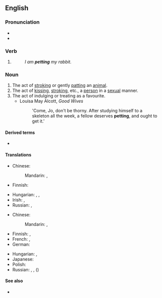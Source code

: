{{also|Petting}}
==English==

===Pronunciation===
* {{IPA|/ˈpɛtɪŋ/|[ˈpʰɛɾɪŋ]|lang=en}}
* {{rhymes|ɛtɪŋ|lang=en}}

===Verb===
{{head|en|present participle}}

# {{present participle of|pet|lang=en|nocat=1}}
#: ''I am '''petting''' my rabbit.''

===Noun===
{{en-noun|~}}

# The act of [[stroking]] or gently [[patting]] an [[animal]].
# The act of [[kissing]], [[stroking]], etc., a [[person]] in a [[sexual]] manner.
# The act of indulging or treating as a favourite.
#* Louisa May Alcott, ''Good Wives''
#*: 'Come, Jo, don't be thorny. After studying himself to a skeleton all the week, a fellow deserves '''petting''', and ought to get it.'

====Derived terms====
* {{l|en|heavy petting}}

====Translations====
{{trans-top|stroking or fondling an animal}}
* Chinese:
*: Mandarin: {{t+|cmn|撫摸|sc=Hani}}, {{t+|cmn|抚摸|tr=fǔmō|sc=Hani}}
* Finnish: {{t|fi|silittely}}
{{trans-mid}}
* Hungarian: {{t+|hu|simogatás}}, {{t|hu|szeretgetés}}, {{t+|hu|babusgatás}}
* Irish: {{t|ga|peataireacht|f}}, {{t|ga|peataíocht|f}}
* Russian: {{t+|ru|ласка|alt=ла́ски|f-p}}, {{t+|ru|не́жничанье|n}}
{{trans-bottom}}

{{trans-top|kissing, stroking, etc., in a sexual manner}}
* Chinese:
*: Mandarin: {{t+|cmn|撫摸|sc=Hani}}, {{t+|cmn|抚摸|tr=fǔmō|sc=Hani}}
* Finnish: {{t|fi|suukottelu}}, {{t+|fi|halailu}}
* French: {{t+|fr|pelotage|m}}, {{t+|fr|tripotage|m}}
* German: {{t+|de|Petting|n}}
{{trans-mid}}
* Hungarian: {{t|hu|petting}}, {{t|hu|pettingezés}}
* Japanese: {{t|ja|ペッティング|tr=pettingu|sc=Jpan}}
* Polish: {{t+|pl|petting|m}}
* Russian: {{t+|ru|пе́ттинг|m|tr=pɛ́tting}}, {{t+|ru|не́жничанье|n}}, ({{l|ru|сексуальный|сексуальные}}) {{t+|ru|ласка|alt=ла́ски|f-p}}
{{trans-bottom}}

====See also====
* {{l|en|foreplay}}